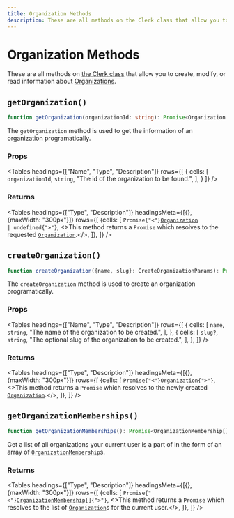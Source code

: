 ```yaml
---
title: Organization Methods
description: These are all methods on the Clerk class that allow you to create, modify, or read information about Organizations.
---
```



# Organization Methods

These are all methods on [the Clerk class](/docs/references/javascript/clerk/clerk) that allow you to create, modify, or read information about [Organizations](/docs/references/javascript/organization/organization).

## `getOrganization()`

```typescript
function getOrganization(organizationId: string): Promise<Organization | undefined>;
```

The `getOrganization` method is used to get the information of an organization programatically.


### Props

<Tables
  headings={["Name", "Type", "Description"]}
  rows={[
  {
  cells: [
  <code>organizationId</code>,
  <code>string</code>,
  "The id of the organization to be found.",
  ],
  }
  ]}
/>

### Returns

<Tables
  headings={["Type", "Description"]}
  headingsMeta={[{}, {maxWidth: "300px"}]}
  rows={[
  {cells: [
  <code>Promise{"<"}<a href="/reference-js/organization/organization">Organization</a> | undefined{">"}</code>,
  <>This method returns a <code>Promise</code> which resolves to the requested <code><a href="/reference-js/organization/organization">Organization</a></code>.</>,
  ]},
  ]}
/>



## `createOrganization()`

```typescript
function createOrganization({name, slug}: CreateOrganizationParams): Promise<Organization>;
```

The `createOrganization` method is used to create an organization programatically.

### Props

<Tables
  headings={["Name", "Type", "Description"]}
  rows={[
  {
  cells: [
  <code>name</code>,
  <code>string</code>,
  "The name of the organization to be created.",
  ],
  },
  {
  cells: [
  <code>slug?</code>,
  <code>string</code>,
  "The optional slug of the organization to be created.",
  ],
  },
  ]}
/>

### Returns

<Tables
  headings={["Type", "Description"]}
  headingsMeta={[{}, {maxWidth: "300px"}]}
  rows={[
  {cells: [
  <code>Promise{"<"}<a href="/reference-js/organization/organization">Organization</a>{">"}</code>,
  <>This method returns a <code>Promise</code> which resolves to the newly created <code><a href="/reference-js/organization/organization">Organization</a></code>.</>,
  ]},
  ]}
/>

## `getOrganizationMemberships()`

```typescript
function getOrganizationMemberships(): Promise<OrganizationMembership[]>;
```

Get a list of all organizations your current user is a part of in the form of an array of <code><a href="/reference-js/organization-membership">OrganizationMembership</a></code>s.


### Returns

<Tables
  headings={["Type", "Description"]}
  headingsMeta={[{}, {maxWidth: "300px"}]}
  rows={[
  {cells: [
  <code>Promise{"<"}<a href="/reference-js/organization-membership">OrganizationMembership</a>[]{">"}</code>,
  <>This method returns a <code>Promise</code> which resolves to the list of <code><a href="/reference-js/organization-membership">Organization</a></code>s for the current user.</>,
  ]},
  ]}
/>

